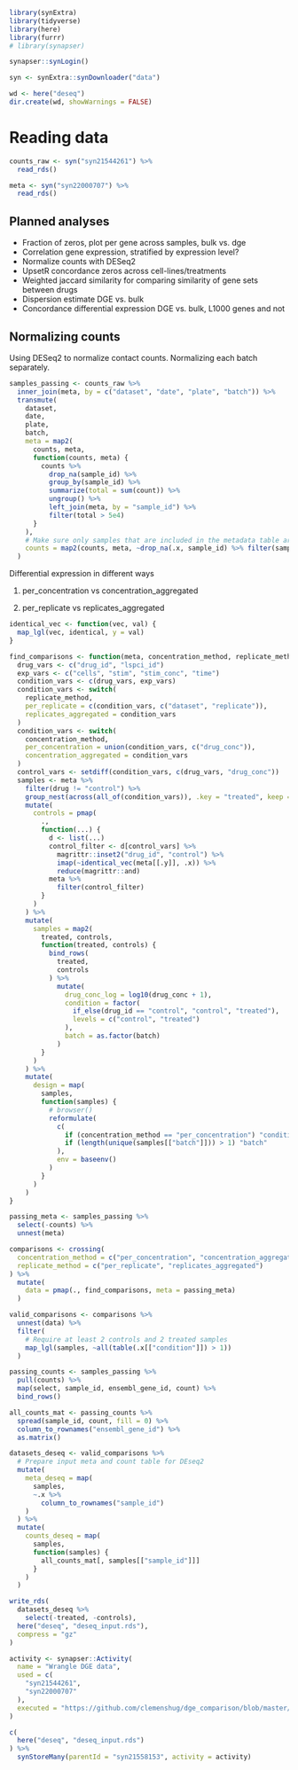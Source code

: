 
```r
library(synExtra)
library(tidyverse)
library(here)
library(furrr)
# library(synapser)

synapser::synLogin()

syn <- synExtra::synDownloader("data")

wd <- here("deseq")
dir.create(wd, showWarnings = FALSE)
```

# Reading data


```r
counts_raw <- syn("syn21544261") %>%
  read_rds()

meta <- syn("syn22000707") %>%
  read_rds()

```

## Planned analyses

* Fraction of zeros, plot per gene across samples, bulk vs. dge
* Correlation gene expression, stratified by expression level?
* Normalize counts with DESeq2
* UpsetR concordance zeros across cell-lines/treatments
* Weighted jaccard similarity for comparing similarity of gene sets between
  drugs
* Dispersion estimate DGE vs. bulk
* Concordance differential expression DGE vs. bulk, L1000 genes and not


## Normalizing counts

Using DESeq2 to normalize contact counts. Normalizing each batch separately.

```r

samples_passing <- counts_raw %>%
  inner_join(meta, by = c("dataset", "date", "plate", "batch")) %>%
  transmute(
    dataset,
    date,
    plate,
    batch,
    meta = map2(
      counts, meta,
      function(counts, meta) {
        counts %>%
          drop_na(sample_id) %>%
          group_by(sample_id) %>%
          summarize(total = sum(count)) %>%
          ungroup() %>%
          left_join(meta, by = "sample_id") %>%
          filter(total > 5e4)
      }
    ),
    # Make sure only samples that are included in the metadata table are in count table
    counts = map2(counts, meta, ~drop_na(.x, sample_id) %>% filter(sample_id %in% .y$sample_id))
  )
```

Differential expression in different ways

1. per_concentration vs concentration_aggregated


2. per_replicate vs replicates_aggregated



```r

identical_vec <- function(vec, val) {
  map_lgl(vec, identical, y = val)
}

find_comparisons <- function(meta, concentration_method, replicate_method) {
  drug_vars <- c("drug_id", "lspci_id")
  exp_vars <- c("cells", "stim", "stim_conc", "time")
  condition_vars <- c(drug_vars, exp_vars)
  condition_vars <- switch(
    replicate_method,
    per_replicate = c(condition_vars, c("dataset", "replicate")),
    replicates_aggregated = condition_vars
  )
  condition_vars <- switch(
    concentration_method,
    per_concentration = union(condition_vars, c("drug_conc")),
    concentration_aggregated = condition_vars
  )
  control_vars <- setdiff(condition_vars, c(drug_vars, "drug_conc"))
  samples <- meta %>%
    filter(drug != "control") %>%
    group_nest(across(all_of(condition_vars)), .key = "treated", keep = TRUE) %>%
    mutate(
      controls = pmap(
        .,
        function(...) {
          d <- list(...)
          control_filter <- d[control_vars] %>%
            magrittr::inset2("drug_id", "control") %>%
            imap(~identical_vec(meta[[.y]], .x)) %>%
            reduce(magrittr::and)
          meta %>%
            filter(control_filter)
        }
      )
    ) %>%
    mutate(
      samples = map2(
        treated, controls,
        function(treated, controls) {
          bind_rows(
            treated,
            controls
          ) %>%
            mutate(
              drug_conc_log = log10(drug_conc + 1),
              condition = factor(
                if_else(drug_id == "control", "control", "treated"),
                levels = c("control", "treated")
              ),
              batch = as.factor(batch)
            )
        }
      )
    ) %>%
    mutate(
      design = map(
        samples,
        function(samples) {
          # browser()
          reformulate(
            c(
              if (concentration_method == "per_concentration") "condition" else "drug_conc_log",
              if (length(unique(samples[["batch"]])) > 1) "batch"
            ),
            env = baseenv()
          )
        }
      )
    )
}

passing_meta <- samples_passing %>%
  select(-counts) %>%
  unnest(meta)

comparisons <- crossing(
  concentration_method = c("per_concentration", "concentration_aggregated"),
  replicate_method = c("per_replicate", "replicates_aggregated")
) %>%
  mutate(
    data = pmap(., find_comparisons, meta = passing_meta)
  )

valid_comparisons <- comparisons %>%
  unnest(data) %>%
  filter(
    # Require at least 2 controls and 2 treated samples
    map_lgl(samples, ~all(table(.x[["condition"]]) > 1))
  )
```



```r

passing_counts <- samples_passing %>%
  pull(counts) %>%
  map(select, sample_id, ensembl_gene_id, count) %>%
  bind_rows()

all_counts_mat <- passing_counts %>%
  spread(sample_id, count, fill = 0) %>%
  column_to_rownames("ensembl_gene_id") %>%
  as.matrix()

datasets_deseq <- valid_comparisons %>%
  # Prepare input meta and count table for DEseq2
  mutate(
    meta_deseq = map(
      samples,
      ~.x %>%
        column_to_rownames("sample_id")
    )
  ) %>%
  mutate(
    counts_deseq = map(
      samples,
      function(samples) {
        all_counts_mat[, samples[["sample_id"]]]
      }
    )
  )

write_rds(
  datasets_deseq %>%
    select(-treated, -controls),
  here("deseq", "deseq_input.rds"),
  compress = "gz"
)

```


```r
activity <- synapser::Activity(
  name = "Wrangle DGE data",
  used = c(
    "syn21544261",
    "syn22000707"
  ),
  executed = "https://github.com/clemenshug/dge_comparison/blob/master/02_assemble_deseq_datasets.Rmd"
)

c(
  here("deseq", "deseq_input.rds")
) %>%
  synStoreMany(parentId = "syn21558153", activity = activity)

```
